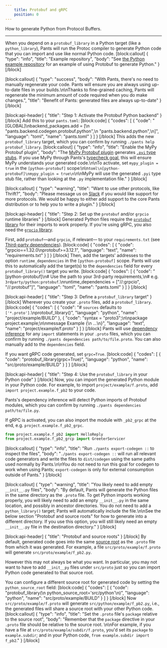 ```yaml
---
    title: Protobuf and gRPC
    position: 0
---
```


How to generate Python from Protocol Buffers.

---

When you depend on a `protobuf_library` in a Python target (like a `python_library`), Pants will run the Protoc compiler to generate Python code that you can import and use like normal Python code.
[block:callout]
{
  "type": "info",
  "title": "Example repository",
  "body": "See [the Python example repository](https://github.com/pantsbuild/example-python) for an example of using Protobuf to generate Python."
}
[/block]

[block:callout]
{
  "type": "success",
  "body": "With Pants, there's no need to manually regenerate your code. Pants will ensure you are always using up-to-date files in your builds.\n\nThanks to fine-grained caching, Pants will regenerate the minimum amount of code required when you do make changes.",
  "title": "Benefit of Pants: generated files are always up-to-date"
}
[/block]

[block:api-header]
{
  "title": "Step 1: Activate the Protobuf Python backend"
}
[/block]
Add this to your `pants.toml`:
[block:code]
{
  "codes": [
    {
      "code": "[GLOBAL]\nbackend_packages.add = [\n  \"pants.backend.codegen.protobuf.python\",\n  \"pants.backend.python\",\n]",
      "language": "toml",
      "name": "pants.toml"
    }
  ]
}
[/block]
This adds the new `protobuf_library` target, which you can confirm by running `./pants help protobuf_library`.
[block:callout]
{
  "type": "info",
  "title": "Enable the MyPy Protobuf plugin",
  "body": "The [MyPy Protobuf plugin](https://github.com/dropbox/mypy-protobuf) generates [`.pyi` type stubs](https://mypy.readthedocs.io/en/stable/stubs.html). If you use MyPy through Pants's [typecheck goal](doc:python-typecheck-goal), this will ensure MyPy understands your generated code.\n\nTo activate, set `mypy_plugin = true` in the `[python-protobuf]` scope:\n\n```toml\n[python-protobuf]\nmypy_plugin = true\n```\n\nMyPy will use the generated `.pyi` type stub file, rather than looking at the `.py` implementation file."
}
[/block]

[block:callout]
{
  "type": "warning",
  "title": "Want to use other protocols, like Thrift?",
  "body": "Please message us on [Slack](doc:community) if you would like support for more protocols. We would be happy to either add support to the core Pants distribution or to help you to write a plugin."
}
[/block]

[block:api-header]
{
  "title": "Step 2: Set up the `protobuf` and/or `grpcio` runtime libraries"
}
[/block]
Generated Python files require the [`protobuf` library](https://pypi.org/project/protobuf/) for their imports to work properly. If you're using gRPC, you also need the [`grpcio` library](https://pypi.org/project/grpcio/).

First, add `protobuf`—and `grpcio`, if relevant— to your `requirements.txt` (see [Third-party dependencies](doc:python-third-party-dependencies)).
[block:code]
{
  "codes": [
    {
      "code": "grpcio==1.32.0\nprotobuf>=3.12.1",
      "language": "text",
      "name": "requirements.txt"
    }
  ]
}
[/block]
Then, add the targets' addresses to the option `runtime_dependencies` in the `[python-protobuf]` scope. Pants will use this to automatically add the target(s) to the `dependencies` field for every `protobuf_library()` target you write.
[block:code]
{
  "codes": [
    {
      "code": "[python-protobuf]\n# Use the path to your 3rd-party requirements,\n# e.g. `3rdparty/python:protobuf`.\nruntime_dependencies = [\"//:grpcio\", \"//:protobuf\"]",
      "language": "toml",
      "name": "pants.toml"
    }
  ]
}
[/block]

[block:api-header]
{
  "title": "Step 3: Define a `protobuf_library` target"
}
[/block]
Wherever you create your `.proto` files, add a `protobuf_library`.
[block:code]
{
  "codes": [
    {
      "code": "# `sources` defaults to `['*.proto']`.\nprotobuf_library()",
      "language": "python",
      "name": "project/example/BUILD"
    },
    {
      "code": "syntax = \"proto3\";\n\npackage project.example;\n\nmessage Example {\n  ...\n}",
      "language": "text",
      "name": "project/example/f.proto"
    }
  ]
}
[/block]
Pants will use [dependency inference](doc:targets) for any `import` statements in your `.proto` files, which you can confirm by running `./pants dependencies path/to/file.proto`. You can also manually add to the `dependencies` field.

If you want gRPC code generated, set `grpc=True`.
[block:code]
{
  "codes": [
    {
      "code": "protobuf_library(grpc=True)",
      "language": "python",
      "name": "src/proto/example/BUILD"
    }
  ]
}
[/block]

[block:api-header]
{
  "title": "Step 4: Use the `protobuf_library` in your Python code"
}
[/block]
Now, you can import the generated Python module in your Python code. For example, to import `project/example/f.proto`, add `import project.example.f_pb2` to your code.

Pants's dependency inference will detect Python imports of Protobuf modules, which you can confirm by running `./pants dependencies path/to/file.py`.

If gRPC is activated, you can also import the module with `_pb2_grpc` at the end, e.g. `project.example.f_pb2_grpc`.

```python
from project.example.f_pb2 import HelloReply
from project.example.f_pb2_grcp import GreeterServicer
```
[block:callout]
{
  "type": "info",
  "title": "Run `./pants export-codegen ::` to inspect the files",
  "body": "`./pants export-codegen ::` will run all relevant code generators and write the files to `dist/codegen` using the same paths used normally by Pants.\n\nYou do not need to run this goal for codegen to work when using Pants; `export-codegen` is only for external consumption outside of Pants."
}
[/block]

[block:callout]
{
  "type": "warning",
  "title": "You likely need to add empty `__init__.py` files",
  "body": "By default, Pants will generate the Python files in the same directory as the `.proto` file. To get Python imports working properly, you will likely need to add an empty `__init__.py` in the same location, and possibly in ancestor directories. You do not need to add a `python_library()` target; Pants will automatically include the file.\n\nSee the below section \"Protobuf and source roots\" for how to generate into a different directory. If you use this option, you will still likely need an empty `__init__.py` file in the destination directory."
}
[/block]

[block:api-header]
{
  "title": "Protobuf and source roots"
}
[/block]
By default, generated code goes into the same [source root](doc:source-roots) as the `.proto` file from which it was generated. For example, a file `src/proto/example/f.proto` will generate `src/proto/example/f_pb2.py`. 

However this may not always be what you want. In particular, you may not want to have to add `__init__py` files under `src/proto` just so you can import Python code generated to that source root.

You can configure a different source root for generated code by setting the `python_source_root` field:
[block:code]
{
  "codes": [
    {
      "code": "protobuf_library(\n  python_source_root='src/python'\n)",
      "language": "python",
      "name": "src/proto/example/BUILD"
    }
  ]
}
[/block]
Now `src/proto/example/f.proto` will generate `src/python/example/f_pb2.py`, i.e., the generated files will share a source root with your other Python code.
[block:callout]
{
  "type": "info",
  "title": "Set the `.proto` file's `package` relative to the source root",
  "body": "Remember that the `package` directive in your `.proto` file should be relative to the source root. \n\nFor example, if you have a file at `src/proto/example/subdir/f.proto`, you'd set its `package` to `example.subdir`; and in your Python code, `from example.subdir import f_pb2`."
}
[/block]